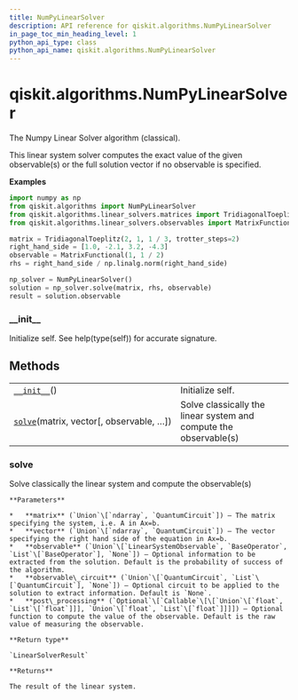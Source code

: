 ```yaml
---
title: NumPyLinearSolver
description: API reference for qiskit.algorithms.NumPyLinearSolver
in_page_toc_min_heading_level: 1
python_api_type: class
python_api_name: qiskit.algorithms.NumPyLinearSolver
---
```


# qiskit.algorithms.NumPyLinearSolver

<Class id="qiskit.algorithms.NumPyLinearSolver" isDedicatedPage={true} github="https://github.com/qiskit/qiskit/tree/stable/0.17/qiskit/algorithms/linear_solvers/numpy_linear_solver.py" signature="NumPyLinearSolver">
  The Numpy Linear Solver algorithm (classical).

  This linear system solver computes the exact value of the given observable(s) or the full solution vector if no observable is specified.

  **Examples**

  ```python
  import numpy as np
  from qiskit.algorithms import NumPyLinearSolver
  from qiskit.algorithms.linear_solvers.matrices import TridiagonalToeplitz
  from qiskit.algorithms.linear_solvers.observables import MatrixFunctional

  matrix = TridiagonalToeplitz(2, 1, 1 / 3, trotter_steps=2)
  right_hand_side = [1.0, -2.1, 3.2, -4.3]
  observable = MatrixFunctional(1, 1 / 2)
  rhs = right_hand_side / np.linalg.norm(right_hand_side)

  np_solver = NumPyLinearSolver()
  solution = np_solver.solve(matrix, rhs, observable)
  result = solution.observable
  ```

  ### \_\_init\_\_

  <Function id="qiskit.algorithms.NumPyLinearSolver.__init__" signature="__init__()">
    Initialize self. See help(type(self)) for accurate signature.
  </Function>

  ## Methods

  |                                                                                                                                     |                                                                   |
  | ----------------------------------------------------------------------------------------------------------------------------------- | ----------------------------------------------------------------- |
  | [`__init__`](#qiskit.algorithms.NumPyLinearSolver.__init__ "qiskit.algorithms.NumPyLinearSolver.__init__")()                        | Initialize self.                                                  |
  | [`solve`](#qiskit.algorithms.NumPyLinearSolver.solve "qiskit.algorithms.NumPyLinearSolver.solve")(matrix, vector\[, observable, …]) | Solve classically the linear system and compute the observable(s) |

  ### solve

  <Function id="qiskit.algorithms.NumPyLinearSolver.solve" signature="solve(matrix, vector, observable=None, observable_circuit=None, post_processing=None)">
    Solve classically the linear system and compute the observable(s)

    **Parameters**

    *   **matrix** (`Union`\[`ndarray`, `QuantumCircuit`]) – The matrix specifying the system, i.e. A in Ax=b.
    *   **vector** (`Union`\[`ndarray`, `QuantumCircuit`]) – The vector specifying the right hand side of the equation in Ax=b.
    *   **observable** (`Union`\[`LinearSystemObservable`, `BaseOperator`, `List`\[`BaseOperator`], `None`]) – Optional information to be extracted from the solution. Default is the probability of success of the algorithm.
    *   **observable\_circuit** (`Union`\[`QuantumCircuit`, `List`\[`QuantumCircuit`], `None`]) – Optional circuit to be applied to the solution to extract information. Default is `None`.
    *   **post\_processing** (`Optional`\[`Callable`\[\[`Union`\[`float`, `List`\[`float`]]], `Union`\[`float`, `List`\[`float`]]]]) – Optional function to compute the value of the observable. Default is the raw value of measuring the observable.

    **Return type**

    `LinearSolverResult`

    **Returns**

    The result of the linear system.
  </Function>
</Class>

